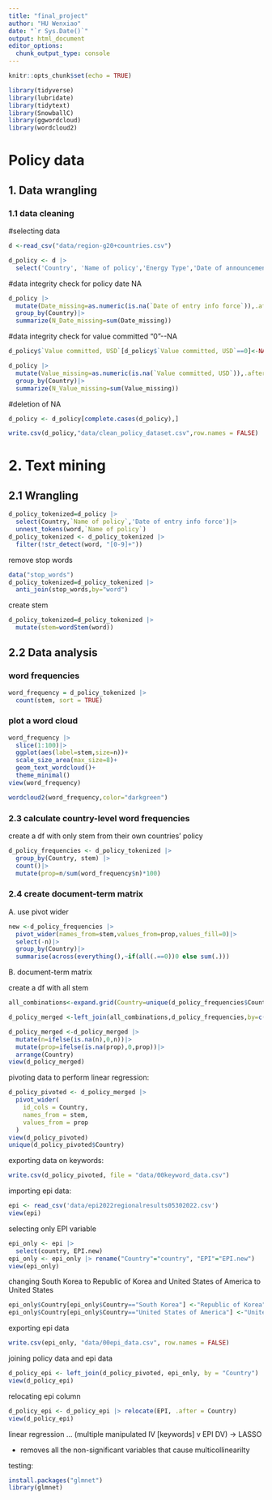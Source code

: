 ```yaml
---
title: "final_project"
author: "HU Wenxiao"
date: "`r Sys.Date()`"
output: html_document
editor_options: 
  chunk_output_type: console
---
```


```r
knitr::opts_chunk$set(echo = TRUE)
```

```r
library(tidyverse)
library(lubridate)
library(tidytext)
library(SnowballC)
library(ggwordcloud)
library(wordcloud2)
```

# Policy data

## 1. Data wrangling

### 1.1 data cleaning

#selecting data

```r
d <-read_csv("data/region-g20+countries.csv")
```

```r
d_policy <- d |>
  select('Country', 'Name of policy','Energy Type','Date of announcement','Date of entry info force','Value committed, USD')
```

#data integrity check for policy date NA

```r
d_policy |>
  mutate(Date_missing=as.numeric(is.na(`Date of entry info force`)),.after=`Date of entry info force`)|>
  group_by(Country)|>
  summarize(N_Date_missing=sum(Date_missing))
```

#data integrity check for value committed "0"\--NA

```r
d_policy$`Value committed, USD`[d_policy$`Value committed, USD`==0]<-NA
```

```r
d_policy |>
  mutate(Value_missing=as.numeric(is.na(`Value committed, USD`)),.after=`Value committed, USD`)|>
  group_by(Country)|>
  summarize(N_Value_missing=sum(Value_missing))
```

#deletion of NA

```r
d_policy <- d_policy[complete.cases(d_policy),]
```

```r
write.csv(d_policy,"data/clean_policy_dataset.csv",row.names = FALSE)
```

# 2. Text mining

## 2.1 Wrangling

```r
d_policy_tokenized=d_policy |>
  select(Country,`Name of policy`,'Date of entry info force')|>
  unnest_tokens(word,`Name of policy`)
d_policy_tokenized <- d_policy_tokenized |>
  filter(!str_detect(word, "[0-9]+"))
```

remove stop words

```r
data("stop_words")
d_policy_tokenized=d_policy_tokenized |>
  anti_join(stop_words,by="word")
```

create stem

```r
d_policy_tokenized=d_policy_tokenized |>
  mutate(stem=wordStem(word))
```

## 2.2 Data analysis

### word frequencies

```r
word_frequency = d_policy_tokenized |>
  count(stem, sort = TRUE)
```

### plot a word cloud

```r
word_frequency |>
  slice(1:100)|>
  ggplot(aes(label=stem,size=n))+
  scale_size_area(max_size=8)+
  geom_text_wordcloud()+
  theme_minimal()
view(word_frequency)
```

```r
wordcloud2(word_frequency,color="darkgreen")
```

### 2.3 calculate country-level word frequencies

create a df with only stem from their own countries' policy

```r
d_policy_frequencies <- d_policy_tokenized |>
  group_by(Country, stem) |>
  count()|>
  mutate(prop=n/sum(word_frequency$n)*100)
```

### 2.4 create document-term matrix

A. use pivot wider

```r
new <-d_policy_frequencies |>
  pivot_wider(names_from=stem,values_from=prop,values_fill=0)|>
  select(-n)|>
  group_by(Country)|>
  summarise(across(everything(),~if(all(.==0))0 else sum(.)))
```

B. document-term matrix

create a df with all stem

```r
all_combinations<-expand.grid(Country=unique(d_policy_frequencies$Country),stem=unique(word_frequency$stem))
```

```r
d_policy_merged <-left_join(all_combinations,d_policy_frequencies,by=c("Country","stem"))
```

```r
d_policy_merged <-d_policy_merged |>
  mutate(n=ifelse(is.na(n),0,n))|>
  mutate(prop=ifelse(is.na(prop),0,prop))|>
  arrange(Country)
view(d_policy_merged)
```

pivoting data to perform linear regression:

```r
d_policy_pivoted <- d_policy_merged |>
  pivot_wider(
    id_cols = Country,
    names_from = stem,
    values_from = prop
  )
view(d_policy_pivoted)
unique(d_policy_pivoted$Country)
```

exporting data on keywords:

```r
write.csv(d_policy_pivoted, file = "data/00keyword_data.csv")
```

importing epi data:

```r
epi <- read_csv('data/epi2022regionalresults05302022.csv')
view(epi)
```

selecting only EPI variable

```r
epi_only <- epi |>
  select(country, EPI.new)
epi_only <- epi_only |> rename("Country"="country", "EPI"="EPI.new")
view(epi_only)
```

changing South Korea to Republic of Korea and United States of America to United States

```r
epi_only$Country[epi_only$Country=="South Korea"] <-"Republic of Korea"
epi_only$Country[epi_only$Country=="United States of America"] <-"United States"
```

exporting epi data

```r
write.csv(epi_only, "data/00epi_data.csv", row.names = FALSE)
```

joining policy data and epi data

```r
d_policy_epi <- left_join(d_policy_pivoted, epi_only, by = "Country")
view(d_policy_epi)
```

relocating epi column

```r
d_policy_epi <- d_policy_epi |> relocate(EPI, .after = Country)
view(d_policy_epi)
```

linear regression ... (multiple manipulated IV [keywords] v EPI DV) -\> LASSO

-   removes all the non-significant variables that cause multicollinearilty

testing:

```r
install.packages("glmnet")
library(glmnet)
```

```r

```
